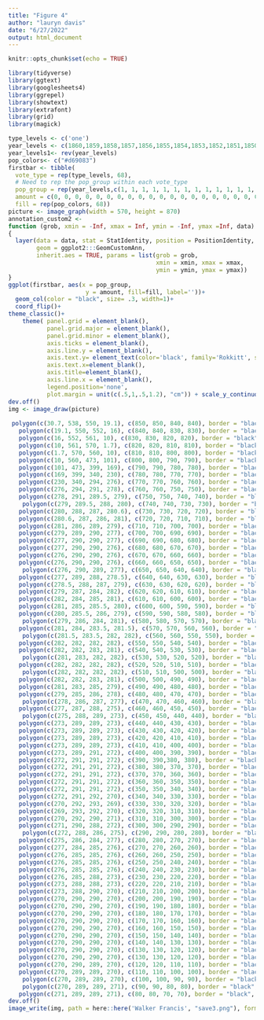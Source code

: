 ```yaml
---
title: "Figure 4"
author: "lauryn davis"
date: "6/27/2022"
output: html_document
---
```


```r
knitr::opts_chunk$set(echo = TRUE)
```

```r
library(tidyverse)
library(ggtext)
library(googlesheets4)
library(ggrepel)
library(showtext)
library(extrafont)
library(grid)
library(magick)
```
```r
type_levels <- c('one')
year_levels <- c(1860,1859,1858,1857,1856,1855,1854,1853,1852,1851,1850,1849,1848,1847,1846,1845,1844,1842,1841,1840,1839,1838,1837,1836,1835,1834,1833,1832,1831,1830,1829,1828,1827,1826,1825,1824,1823,1822,1821,1820,1819,1818,1817,1816,1815,1814,1813,1812,1811,1810,1809,1808,1807,1806,1805,1804,1803,1802,1801,1800,1799,1798,1797,1796,1795,1794,1793,1792)
year_levels1<- rev(year_levels)
pop_colors<- c("#d69083")
firstbar <- tibble(
  vote_type = rep(type_levels, 68),
  # Need to rep the pop_group within each vote_type
  pop_group = rep(year_levels,c(1, 1, 1, 1, 1, 1, 1, 1, 1, 1, 1, 1, 1, 1, 1, 1, 1, 1, 1, 1, 1, 1, 1, 1, 1, 1, 1, 1, 1, 1, 1, 1, 1, 1, 1, 1, 1, 1, 1, 1, 1, 1, 1, 1, 1, 1, 1, 1, 1, 1, 1, 1, 1, 1, 1, 1, 1, 1, 1, 1, 1, 1, 1, 1, 1, 1, 1, 1)),
  amount = c(0, 0, 0, 0, 0, 0, 0, 0, 0, 0, 0, 0, 0, 0, 0, 0, 0, 0, 0, 0, 0, 0, 0, 0, 0, 0, 0, 0, 0, 0, 0, 0, 0, 0, 0, 0, 0, 0, 0, 0, 0, 0, 0, 0, 0, 0, 0, 0, 0, 0, 0, 0, 0, 0, 0, 0, 0, 0, 0, 0, 0, 0, 0, 0, 0, 0, 0, 0),
  fill = rep(pop_colors, 68))
picture <- image_graph(width = 570, height = 870)
annotation_custom2 <- 
function (grob, xmin = -Inf, xmax = Inf, ymin = -Inf, ymax =Inf, data) 
{
  layer(data = data, stat = StatIdentity, position = PositionIdentity, 
        geom = ggplot2:::GeomCustomAnn, 
        inherit.aes = TRUE, params = list(grob = grob, 
                                          xmin = xmin, xmax = xmax, 
                                          ymin = ymin, ymax = ymax))
}
ggplot(firstbar, aes(x = pop_group, 
                      y = amount, fill=fill, label=''))+
  geom_col(color = "black", size= .3, width=1)+ 
  coord_flip()+
theme_classic()+
    theme( panel.grid = element_blank(),
           panel.grid.major = element_blank(),
           panel.grid.minor = element_blank(),
           axis.ticks = element_blank(),
           axis.line.y = element_blank(),
           axis.text.y= element_text(color='black', family='Rokkitt', size=12, margin = unit(0,'cm')),
           axis.text.x=element_blank(),
           axis.title=element_blank(),
           axis.line.x = element_blank(),
           legend.position='none',
           plot.margin = unit(c(.5,1,.5,1.2), "cm")) + scale_y_continuous(limits= c(0,101), expand=c(0,0)) + scale_x_discrete(position='top',expand=c(0,3))
dev.off()
img <- image_draw(picture)
 
 polygon(c(30.7, 538, 550, 19.1), c(850, 850, 840, 840), border = "black", col = "#d69083")+
   polygon(c(19.1, 550, 552, 16), c(840, 840, 830, 830), border = "black", col = "#d69083")+
   polygon(c(16, 552, 561, 10), c(830, 830, 820, 820), border = "black", col = "#d69083")+
   polygon(c(10, 561, 570, 1.7), c(820, 820, 810, 810), border = "black", col = "#d69083")+
   polygon(c(1.7, 570, 560, 10), c(810, 810, 800, 800), border = "black", col = "#d69083")+
   polygon(c(10, 560, 473, 101), c(800, 800, 790, 790), border = "black", col = "#d69083")+
   polygon(c(101, 473, 399, 169), c(790, 790, 780, 780), border = "black", col = "#d69083")+
   polygon(c(169, 399, 340, 230), c(780, 780, 770, 770), border = "black", col = "#d69083")+
   polygon(c(230, 340, 294, 276), c(770, 770, 760, 760), border = "black", col = "#d69083")+
   polygon(c(276, 294, 291, 278), c(760, 760, 750, 750), border = "black", col = "#d69083")+
   polygon(c(278, 291, 289.5, 279), c(750, 750, 740, 740), border = "black", col = "#d69083")+
    polygon(c(279, 289.5, 288, 280), c(740, 740, 730, 730), border = "black", col = "#d69083")+
   polygon(c(280, 288, 287, 280.6), c(730, 730, 720, 720), border = "black", col = "#d69083")+
   polygon(c(280.6, 287, 286, 281), c(720, 720, 710, 710), border = "black", col = "#d69083")+
   polygon(c(281, 286, 289, 279), c(710, 710, 700, 700), border = "black", col = "#d69083")+
   polygon(c(279, 289, 290, 277), c(700, 700, 690, 690), border = "black", col = "#d69083")+
   polygon(c(277, 290, 290, 277), c(690, 690, 680, 680), border = "black", col = "#d69083")+
   polygon(c(277, 290, 290, 276), c(680, 680, 670, 670), border = "black", col = "#d69083")+
   polygon(c(276, 290, 290, 276), c(670, 670, 660, 660), border = "black", col = "#d69083")+
   polygon(c(276, 290, 290, 276), c(660, 660, 650, 650), border = "black", col = "#d69083")+
    polygon(c(276, 290, 289, 277), c(650, 650, 640, 640), border = "black", col = "#d69083")+
   polygon(c(277, 289, 288, 278.5), c(640, 640, 630, 630), border = "black", col = "#d69083")+
   polygon(c(278.5, 288, 287, 279), c(630, 630, 620, 620), border = "black", col = "#d69083")+
   polygon(c(279, 287, 284, 282), c(620, 620, 610, 610), border = "black", col = "#d69083")+
   polygon(c(282, 284, 285, 281), c(610, 610, 600, 600), border = "black", col = "#d69083")+
   polygon(c(281, 285, 285.5, 280), c(600, 600, 590, 590), border = "black", col = "#d69083")+
   polygon(c(280, 285.5, 286, 279), c(590, 590, 580, 580), border = "black", col = "#d69083")+
    polygon(c(279, 286, 284, 281), c(580, 580, 570, 570), border = "black", col = "#d69083")+
   polygon(c(281, 284, 283.5, 281.5), c(570, 570, 560, 560), border = "black", col = "#d69083")+
    polygon(c(281.5, 283.5, 282, 282), c(560, 560, 550, 550), border = "black", col = "#d69083")+
   polygon(c(282, 282, 282, 282), c(550, 550, 540, 540), border = "black", col = "#d69083")+
   polygon(c(282, 282, 283, 281), c(540, 540, 530, 530), border = "black", col = "#d69083")+
    polygon(c(281, 283, 282, 282), c(530, 530, 520, 520), border = "black", col = "#d69083")+
   polygon(c(282, 282, 282, 282), c(520, 520, 510, 510), border = "black", col = "#d69083")+
    polygon(c(282, 282, 282, 282), c(510, 510, 500, 500), border = "black", col = "#d69083")+
   polygon(c(282, 282, 283, 281), c(500, 500, 490, 490), border = "black", col = "#d69083")+
   polygon(c(281, 283, 285, 279), c(490, 490, 480, 480), border = "black", col = "#d69083")+
   polygon(c(279, 285, 286, 278), c(480, 480, 470, 470), border = "black", col = "#d69083")+
    polygon(c(278, 286, 287, 277), c(470, 470, 460, 460), border = "black", col = "#d69083")+
   polygon(c(277, 287, 288, 275), c(460, 460, 450, 450), border = "black", col = "#d69083")+
    polygon(c(275, 288, 289, 273), c(450, 450, 440, 440), border = "black", col = "#d69083")+
   polygon(c(273, 289, 289, 273), c(440, 440, 430, 430), border = "black", col = "#d69083")+
   polygon(c(273, 289, 289, 273), c(430, 430, 420, 420), border = "black", col = "#d69083")+
   polygon(c(273, 289, 289, 273), c(420, 420, 410, 410), border = "black", col = "#d69083")+
   polygon(c(273, 289, 289, 273), c(410, 410, 400, 400), border = "black", col = "#d69083")+
   polygon(c(273, 289, 291, 272), c(400, 400, 390, 390), border = "black", col = "#d69083")+
   polygon(c(272, 291, 291, 272), c(390, 390,380, 380), border = "black", col = "#d69083")+
   polygon(c(272, 291, 291, 272), c(380, 380, 370, 370), border = "black", col = "#d69083")+
   polygon(c(272, 291, 291, 272), c(370, 370, 360, 360), border = "black", col = "#d69083")+
   polygon(c(272, 291, 291, 272), c(360, 360, 350, 350), border = "black", col = "#d69083")+
   polygon(c(272, 291, 291, 272), c(350, 350, 340, 340), border = "black", col = "#d69083")+
   polygon(c(272, 291, 292, 270), c(340, 340, 330, 330), border = "black", col = "#d69083")+
   polygon(c(270, 292, 293, 269), c(330, 330, 320, 320), border = "black", col = "#d69083")+
   polygon(c(269, 293, 292, 270), c(320, 320, 310, 310), border = "black", col = "#d69083")+
   polygon(c(270, 292, 290, 271), c(310, 310, 300, 300), border = "black", col = "#d69083")+
   polygon(c(271, 290, 288, 272), c(300, 300, 290, 290), border = "black", col = "#d69083")+
    polygon(c(272, 288, 286, 275), c(290, 290, 280, 280), border = "black", col = "#d69083")+
   polygon(c(275, 286, 284, 277), c(280, 280, 270, 270), border = "black", col = "#d69083")+
   polygon(c(277, 284, 285, 276), c(270, 270, 260, 260), border = "black", col = "#d69083")+
   polygon(c(276, 285, 285, 276), c(260, 260, 250, 250), border = "black", col = "#d69083")+
   polygon(c(276, 285, 285, 276), c(250, 250, 240, 240), border = "black", col = "#d69083")+
   polygon(c(276, 285, 285, 276), c(240, 240, 230, 230), border = "black", col = "#d69083")+
   polygon(c(276, 285, 288, 273), c(230, 230, 220, 220), border = "black", col = "#d69083")+
   polygon(c(273, 288, 288, 273), c(220, 220, 210, 210), border = "black", col = "#d69083")+
   polygon(c(273, 288, 290, 270), c(210, 210, 200, 200), border = "black", col = "#d69083")+
   polygon(c(270, 290, 290, 270), c(200, 200, 190, 190), border = "black", col = "#d69083")+
   polygon(c(270, 290, 290, 270), c(190, 190, 180, 180), border = "black", col = "#d69083")+
   polygon(c(270, 290, 290, 270), c(180, 180, 170, 170), border = "black", col = "#d69083")+
   polygon(c(270, 290, 290, 270), c(170, 170, 160, 160), border = "black", col = "#d69083")+
   polygon(c(270, 290, 290, 270), c(160, 160, 150, 150), border = "black", col = "#d69083")+
   polygon(c(270, 290, 290, 270), c(150, 150, 140, 140), border = "black", col = "#d69083")+
   polygon(c(270, 290, 290, 270), c(140, 140, 130, 130), border = "black", col = "#d69083")+
   polygon(c(270, 290, 290, 270), c(130, 130, 120, 120), border = "black", col = "#d69083")+
   polygon(c(270, 290, 290, 270), c(130, 130, 120, 120), border = "black", col = "#d69083")+
   polygon(c(270, 290, 289, 270), c(120, 120, 110, 110), border = "black", col = "#d69083")+
   polygon(c(270, 289, 289, 270), c(110, 110, 100, 100), border = "black", col = "#d69083")+
    polygon(c(270, 289, 289, 270), c(100, 100, 90, 90), border = "black", col = "#d69083")+
    polygon(c(270, 289, 289, 271), c(90, 90, 80, 80), border = "black", col = "#d69083")+
   polygon(c(271, 289, 289, 271), c(80, 80, 70, 70), border = "black", col = "#d69083")
dev.off()
image_write(img, path = here::here('Walker Francis', "save3.png"), format = "png")



```